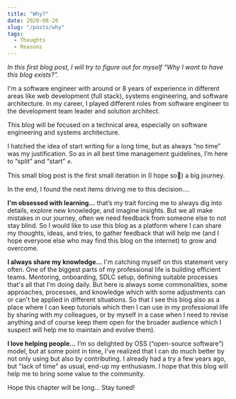 ```yaml
---
title: "Why?"
date: 2020-08-20
slug: "/posts/why"
tags:
  - Thoughts
  - Reasons
---
```


*In this first blog post, I will try to figure out for myself “Why I want to have this blog exists?”.*

I'm a software engineer with around or 8 years of experience in different areas like web development (full stack), systems engineering, and software architecture. 
In my career, I played different roles from software engineer to the development team leader and solution architect.

This blog will be focused on a technical area, especially on software engineering and systems architecture.

I hatched the idea of start writing for a long time, but as always “no time” was my justification. 
So as in all best time management guidelines, I’m here to “split” and “start” ✊. 

This small blog post is the first small iteration in (I hope so🤞) a big journey.

In the end, I found the next items driving me to this decision....

**I'm obsessed with learning...** that’s my trait forcing me to always dig into details, explore new knowledge, and imagine insights. 
But we all make mistakes in our journey, often we need feedback from someone else to not stay blind. 
So I would like to use this blog as a platform where I can share my thoughts, ideas, and tries, to gather feedback that will help me 
(and I hope everyone else who may find this blog on the internet) to grow and overcome.

**I always share my knowledge...** I'm catching myself on this statement very often. One of the biggest parts of my professional life is building 
efficient teams. Mentoring, onboarding, SDLC setup, defining suitable processes that's all that I'm doing daily. 
But here is always some commonalities, some approaches, processes, and knowledge which with some adjustments can or can't be applied in different situations. 
So that I see this blog also as a place where I can keep tutorials which then I can use in my professional life by sharing with my colleagues, 
or by myself in a case when I need to revise anything and of course keep them open for the broader audience which I suspect will help me to maintain and 
evolve them).

**I love helping people...** I’m so delighted by OSS (“open-source software”) model, but at some point in time, I've realized that I can do much better 
by not only using but also by contributing. I already had a try a few years ago, but "lack of time" as usual, end-up my enthusiasm. 
I hope that this blog will help me to bring some value to the community.

Hope this chapter will be long... Stay tuned!

